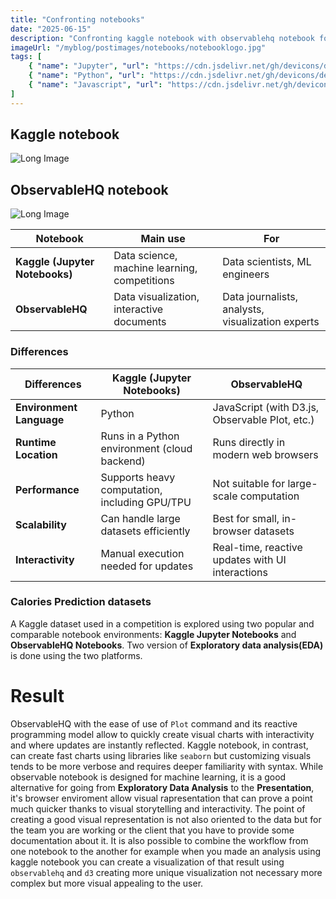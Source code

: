 ```yaml
---
title: "Confronting notebooks"
date: "2025-06-15"
description: "Confronting kaggle notebook with observablehq notebook for a visualization task"
imageUrl: "/myblog/postimages/notebooks/notebooklogo.jpg"
tags: [
    { "name": "Jupyter", "url": "https://cdn.jsdelivr.net/gh/devicons/devicon@latest/icons/jupyter/jupyter-original-wordmark.svg" },
    { "name": "Python", "url": "https://cdn.jsdelivr.net/gh/devicons/devicon/icons/python/python-original.svg" },
    { "name": "Javascript", "url": "https://cdn.jsdelivr.net/gh/devicons/devicon@latest/icons/javascript/javascript-original.svg" }, 
]
---
```



## Kaggle notebook
<div style={{ maxHeight: "500px", overflowY: "auto", border: "1px solid #ccc" }}>
  <img src="/myblog/postimages/notebooks/kagglenotebook.png" alt="Long Image" style={{ display: "block" }} />
</div>

## ObservableHQ notebook
<div style={{ maxHeight: "500px", overflowY: "auto", border: "1px solid #ccc"}}>
  <img src="/myblog/postimages/notebooks/observablehqnotebook.png" alt="Long Image" style={{ display: "block" }} />
</div>

| Notebook                      | Main use                                         | For |
|-------------------------------|--------------------------------------------------|-----|
|**Kaggle (Jupyter Notebooks)** |Data science, machine learning, competitions      | Data scientists, ML engineers|
|**ObservableHQ**               |Data visualization, interactive documents         | Data journalists, analysts, visualization experts|

### Differences

| **Differences**          | **Kaggle (Jupyter Notebooks)**                | **ObservableHQ**                                 |
| ------------------------ | --------------------------------------------- | ------------------------------------------------ |
| **Environment Language** | Python                                        | JavaScript (with D3.js, Observable Plot, etc.)   |
| **Runtime Location**     | Runs in a Python environment (cloud backend)  | Runs directly in modern web browsers             |
| **Performance**          | Supports heavy computation, including GPU/TPU | Not suitable for large-scale computation         |
| **Scalability**          | Can handle large datasets efficiently         | Best for small, in-browser datasets              |
| **Interactivity**        | Manual execution needed for updates           | Real-time, reactive updates with UI interactions |

### Calories Prediction datasets
A Kaggle dataset used in a competition is explored using two popular and comparable notebook environments: **Kaggle Jupyter Notebooks** and **ObservableHQ Notebooks**.
Two version of **Exploratory data analysis(EDA)** is done using the two platforms.

# Result
ObservableHQ with the ease of use of `Plot` command and its reactive programming model allow to quickly create visual charts with interactivity and where updates are instantly reflected. Kaggle notebook, in contrast, can create fast charts using libraries like `seaborn`  but customizing visuals tends to be more verbose and requires deeper familiarity with syntax.
While observable notebook is designed for machine learning, it is a good alternative for going from **Exploratory Data Analysis** to the **Presentation**, it's browser enviroment allow visual rapresentation that can prove a point much quicker thanks to visual storytelling and interactivity. The point of creating a good visual representation is not also oriented to the data but for the team you are working or the client that you have to provide some documentation about it.
It is also possible to combine the workflow from one notebook to the another for example when you made an analysis using kaggle notebook you can create a visualization of that result using `observablehq` and `d3` creating more unique visualization not necessary more complex but more visual appealing to the user.